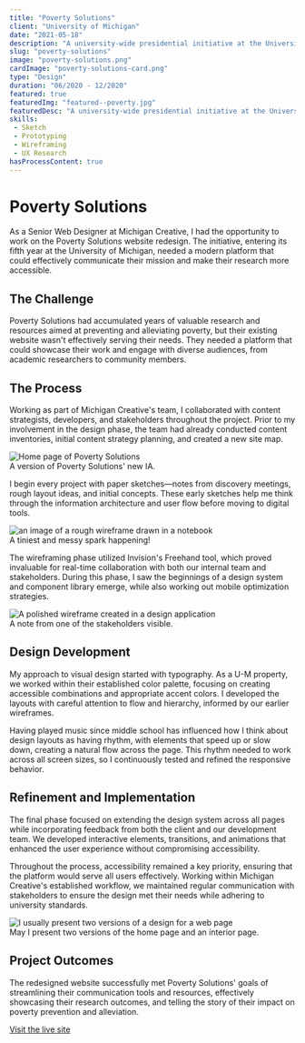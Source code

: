```yaml
---
title: "Poverty Solutions"
client: "University of Michigan"
date: "2021-05-18"
description: "A university-wide presidential initiative at the University of Michigan."
slug: "poverty-solutions"
image: "poverty-solutions.png"
cardImage: "poverty-solutions-card.png"
type: "Design"
duration: "06/2020 - 12/2020"
featured: true
featuredImg: "featured--poverty.jpg"
featuredDesc: "A university-wide presidential initiative at the University of Michigan. A design that streamlines and brands Poverty Solutions' communication tools and resources."
skills:
 - Sketch
 - Prototyping
 - Wireframing
 - UX Research
hasProcessContent: true
---
```



# Poverty Solutions

As a Senior Web Designer at Michigan Creative, I had the opportunity to work on the Poverty Solutions website redesign. The initiative, entering its fifth year at the University of Michigan, needed a modern platform that could effectively communicate their mission and make their research more accessible.

## The Challenge

Poverty Solutions had accumulated years of valuable research and resources aimed at preventing and alleviating poverty, but their existing website wasn't effectively serving their needs. They needed a platform that could showcase their work and engage with diverse audiences, from academic researchers to community members.

## The Process

Working as part of Michigan Creative's team, I collaborated with content strategists, developers, and stakeholders throughout the project. Prior to my involvement in the design phase, the team had already conducted content inventories, initial content strategy planning, and created a new site map.

<AnimatedFigure>
  <Image 
    src={imageMap['sitemap.jpg']} 
    alt="Home page of Poverty Solutions" 
    class="mb-4"
    loading="eager"
    decoding="sync"
    fetchpriority="high"
  />
  <figcaption class="text-sm text-text text-center">
    A version of Poverty Solutions' new IA.
  </figcaption>
</AnimatedFigure>

I begin every project with paper sketches—notes from discovery meetings, rough layout ideas, and initial concepts. These early sketches help me think through the information architecture and user flow before moving to digital tools.

<AnimatedFigure>
  <img 
    src={imageMap['paper.jpg'].src} 
    alt="an image of a rough wireframe drawn in a notebook" 
    class="mb-4"
    width={imageMap['paper.jpg'].width}
    height={imageMap['paper.jpg'].height}
    loading="eager"
    decoding="sync"
    fetchpriority="high"
  />
  <figcaption class="text-sm text-text text-center">
    A tiniest and messy spark happening!
  </figcaption>
</AnimatedFigure>

The wireframing phase utilized Invision's Freehand tool, which proved invaluable for real-time collaboration with both our internal team and stakeholders. During this phase, I saw the beginnings of a design system and component library emerge, while also working out mobile optimization strategies.

<AnimatedFigure fullWidth>
  <Image 
    src={imageMap['wires.jpg']} 
    alt="A polished wireframe created in a design application" 
    class="mb-4"
    width={imageMap['wires.jpg'].width}
    height={imageMap['wires.jpg'].height}
loading="eager"
    decoding="sync"
    fetchpriority="high"
  />
  <figcaption class="text-sm text-text text-center">
    A note from one of the stakeholders visible.
  </figcaption>
</AnimatedFigure>

## Design Development

My approach to visual design started with typography. As a U-M property, we worked within their established color palette, focusing on creating accessible combinations and appropriate accent colors. I developed the layouts with careful attention to flow and hierarchy, informed by our earlier wireframes.

Having played music since middle school has influenced how I think about design layouts as having rhythm, with elements that speed up or slow down, creating a natural flow across the page. This rhythm needed to work across all screen sizes, so I continuously tested and refined the responsive behavior.

## Refinement and Implementation

The final phase focused on extending the design system across all pages while incorporating feedback from both the client and our development team. We developed interactive elements, transitions, and animations that enhanced the user experience without compromising accessibility.

Throughout the process, accessibility remained a key priority, ensuring that the platform would serve all users effectively. Working within Michigan Creative's established workflow, we maintained regular communication with stakeholders to ensure the design met their needs while adhering to university standards.

<AnimatedFigure fullWidth>
  <Image 
    src={imageMap['versions.jpg']} 
    alt="I usually present two versions of a design for a web page" 
    class="mb-4"
    width={imageMap['versions.jpg'].width}
    height={imageMap['versions.jpg'].height}
    loading="eager"
    decoding="sync"
    fetchpriority="high"
  />
  <figcaption class="text-sm text-text text-center mt-4">
    May I present two versions of the home page and an interior page.
  </figcaption>
</AnimatedFigure>

## Project Outcomes

The redesigned website successfully met Poverty Solutions' goals of streamlining their communication tools and resources, effectively showcasing their research outcomes, and telling the story of their impact on poverty prevention and alleviation.

[Visit the live site](https://poverty.umich.edu/)

